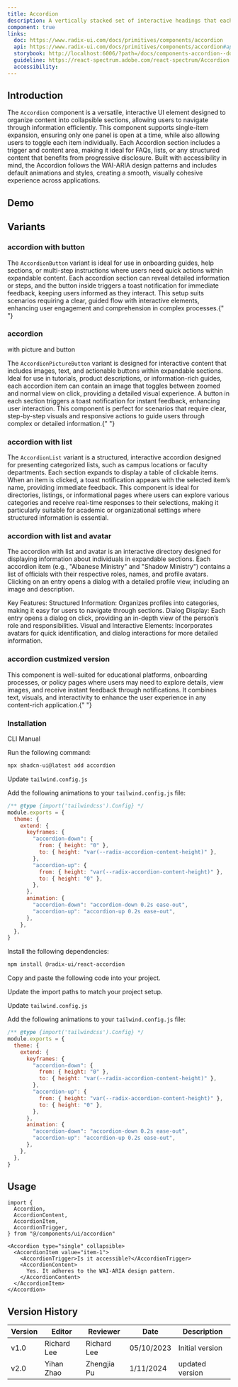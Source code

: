 ```yaml
---
title: Accordion
description: A vertically stacked set of interactive headings that each reveal a section of content.
component: true
links:
  doc: https://www.radix-ui.com/docs/primitives/components/accordion
  api: https://www.radix-ui.com/docs/primitives/components/accordion#api-reference
  storybook: http://localhost:6006/?path=/docs/components-accordion--docs
  guideline: https://react-spectrum.adobe.com/react-spectrum/Accordion.html
  accessibility:
---
```


## Introduction

The `Accordion` component is a versatile, interactive UI element designed to organize content into collapsible sections, allowing users to navigate through information efficiently. This component supports single-item expansion, ensuring only one panel is open at a time, while also allowing users to toggle each item individually. Each Accordion section includes a trigger and content area, making it ideal for FAQs, lists, or any structured content that benefits from progressive disclosure. Built with accessibility in mind, the Accordion follows the WAI-ARIA design patterns and includes default animations and styles, creating a smooth, visually cohesive experience across applications.

## Demo

<ComponentPreview
  name="accordion-demo"
  className="[&_.preview>[data-orientation=vertical]]:sm:max-w-[70%]"
  description="An accordion with three items"
/>

## Variants

### accordion with button

<ComponentPreview
  name="accordion-button"
  className="[&_.preview>[data-orientation=vertical]]:sm:max-w-[70%]"
  description="An accordion with three items"
/>
The `AccordionButton` variant is ideal for use in onboarding guides, help sections,
or multi-step instructions where users need quick actions within expandable content.
Each accordion section can reveal detailed information or steps, and the button inside
triggers a toast notification for immediate feedback, keeping users informed as they
interact. This setup suits scenarios requiring a clear, guided flow with interactive
elements, enhancing user engagement and comprehension in complex processes.{" "}

### accordion

with picture and button

<ComponentPreview
  name="accordion-picture-button"
  className="[&_.preview>[data-orientation=vertical]]:sm:max-w-[70%]"
  description="An accordion with three items"
/>
The `AccordionPictureButton` variant is designed for interactive content that includes
images, text, and actionable buttons within expandable sections. Ideal for use in
tutorials, product descriptions, or information-rich guides, each accordion item
can contain an image that toggles between zoomed and normal view on click, providing
a detailed visual experience. A button in each section triggers a toast notification
for instant feedback, enhancing user interaction. This component is perfect for scenarios
that require clear, step-by-step visuals and responsive actions to guide users through
complex or detailed information.{" "}

### accordion with list

<ComponentPreview
  name="accordion-list"
  className="[&_.preview>[data-orientation=vertical]]:sm:max-w-[70%]"
  description="An accordion with three items"
/>
The `AccordionList` variant is a structured, interactive accordion designed for presenting
categorized lists, such as campus locations or faculty departments. Each section
expands to display a table of clickable items. When an item is clicked, a toast notification
appears with the selected item’s name, providing immediate feedback. This component
is ideal for directories, listings, or informational pages where users can explore
various categories and receive real-time responses to their selections, making it
particularly suitable for academic or organizational settings where structured information
is essential.

### accordion with list and avatar

<ComponentPreview
  name="accordion-list-avatar"
  className="[&_.preview>[data-orientation=vertical]]:sm:max-w-[70%]"
  description="An accordion with three items"
/>
The accordion with list and avatar is an interactive directory designed for displaying
information about individuals in expandable sections. Each accordion item (e.g.,
"Albanese Ministry" and "Shadow Ministry") contains a list of officials with their
respective roles, names, and profile avatars. Clicking on an entry opens a dialog
with a detailed profile view, including an image and description.

Key Features:
Structured Information: Organizes profiles into categories, making it easy for users to navigate through sections.
Dialog Display: Each entry opens a dialog on click, providing an in-depth view of the person’s role and responsibilities.
Visual and Interactive Elements: Incorporates avatars for quick identification, and dialog interactions for more detailed information.

### accordion custmized version

<ComponentPreview
  name="accordion-mix"
  className="[&_.preview>[data-orientation=vertical]]:sm:max-w-[70%]"
  description="An accordion with three items"
/>
This component is well-suited for educational platforms, onboarding processes, or
policy pages where users may need to explore details, view images, and receive instant
feedback through notifications. It combines text, visuals, and interactivity to enhance
the user experience in any content-rich application.{" "}

### Installation

<Tabs defaultValue="cli">

<TabsList>
  <TabsTrigger value="cli">CLI</TabsTrigger>
  <TabsTrigger value="manual">Manual</TabsTrigger>
</TabsList>

<TabsContent value="cli">

<Steps>

<Step>Run the following command:</Step>

```bash
npx shadcn-ui@latest add accordion
```

<Step>Update `tailwind.config.js`</Step>

Add the following animations to your `tailwind.config.js` file:

```js title="tailwind.config.js" {5-18}
/** @type {import('tailwindcss').Config} */
module.exports = {
  theme: {
    extend: {
      keyframes: {
        "accordion-down": {
          from: { height: "0" },
          to: { height: "var(--radix-accordion-content-height)" },
        },
        "accordion-up": {
          from: { height: "var(--radix-accordion-content-height)" },
          to: { height: "0" },
        },
      },
      animation: {
        "accordion-down": "accordion-down 0.2s ease-out",
        "accordion-up": "accordion-up 0.2s ease-out",
      },
    },
  },
}
```

</Steps>

</TabsContent>

<TabsContent value="manual">

<Steps>

<Step>Install the following dependencies:</Step>

```bash
npm install @radix-ui/react-accordion
```

<Step>Copy and paste the following code into your project.</Step>

<ComponentSource name="accordion" />

<Step>Update the import paths to match your project setup.</Step>

<Step>Update `tailwind.config.js`</Step>

Add the following animations to your `tailwind.config.js` file:

```js title="tailwind.config.js" {5-18}
/** @type {import('tailwindcss').Config} */
module.exports = {
  theme: {
    extend: {
      keyframes: {
        "accordion-down": {
          from: { height: "0" },
          to: { height: "var(--radix-accordion-content-height)" },
        },
        "accordion-up": {
          from: { height: "var(--radix-accordion-content-height)" },
          to: { height: "0" },
        },
      },
      animation: {
        "accordion-down": "accordion-down 0.2s ease-out",
        "accordion-up": "accordion-up 0.2s ease-out",
      },
    },
  },
}
```

</Steps>

</TabsContent>

</Tabs>

## Usage

```tsx
import {
  Accordion,
  AccordionContent,
  AccordionItem,
  AccordionTrigger,
} from "@/components/ui/accordion"
```

```tsx
<Accordion type="single" collapsible>
  <AccordionItem value="item-1">
    <AccordionTrigger>Is it accessible?</AccordionTrigger>
    <AccordionContent>
      Yes. It adheres to the WAI-ARIA design pattern.
    </AccordionContent>
  </AccordionItem>
</Accordion>
```

## Version History

| Version | Editor      | Reviewer    | Date       | Description     |
| ------- | ----------- | ----------- | ---------- | --------------- |
| v1.0    | Richard Lee | Richard Lee | 05/10/2023 | Initial version |
| v2.0    | Yihan Zhao  | Zhengjia Pu | 1/11/2024  | updated version |
